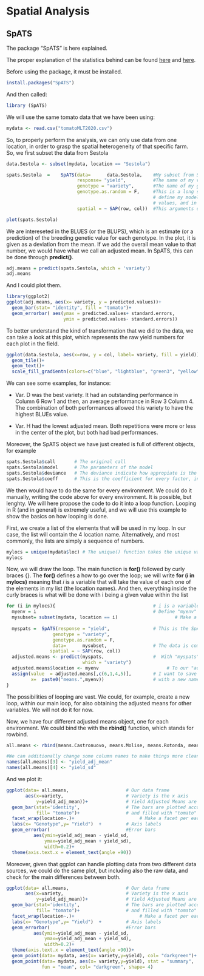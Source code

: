 # Spatial Analysis

## SpATS

The package "SpATS" is here explained.

The proper explanation of the statistics behind can be found [here](https://www.sciencedirect.com/science/article/pii/S2211675317301070?casa_token=vtmG6I6PWwsAAAAA:UXWSox0zDSMUU3wnJfCEvtBFbTrW4FK1EOdf-GT6O00G1MVMWpMRLNevjzVwRDNf71y46ml6) and [here](https://link.springer.com/article/10.1007/s00122-017-2894-4).


Before using the package, it must be installed.
```r
install.packages("SpATS")
```

And then called:
```r
library (SpATS)
```

We will use the same tomato data that we have been using:
```r
mydata <- read.csv("tomatoMLT2020.csv")
```


So, to properly perform the analysis, we can only use data from one location, in order to grasp the spatial heterogeneity of that specific farm. So, we first subset the data from Sestola


```r
data.Sestola <- subset(mydata, location == "Sestola")
```


```r
spats.Sestola  =    SpATS(data=      data.Sestola,    #My subset from Sestole   
                          response= "yield",          #The name of my variable
                          genotype = "variety",       #The name of my genotupe columns
                          genotype.as.random = F,     #This is a long story. Genotypes set as random or as fixed.
                                                      # define my model. In the first case, I will obtain BLUPs 
                                                      # values, and in the seconed, BLUEs values.
                          spatial = ~ SAP(row, col))  #This arguments designs the row-column distribution of the field

```

```r
plot(spats.Sestola)
```

We are intereseted in the BLUES (or the BLUPS), which is an estimate (or a prediction) of the breeding genetic value for each genotype. In the plot, it is given as a deviation from the mean. If we add the overall mean value to that number, we would have what we call an adjusted mean. In SpATS, this can be done through **predict()**.

```r
adj.means = predict(spats.Sestola, which = 'variety')
adj.means
```

And I could plot them.
```r
library(ggplot2)
ggplot(adj.means, aes(x= variety, y = predicted.values))+
  geom_bar(stat= "identity", fill = "tomato")+
  geom_errorbar( aes(ymax = predicted.values+ standard.errors,
                     ymin = predicted.values- standard.errors))
```


To better understand the kind of transformation that we did to the data, we can take a look at this plot, which represents the raw yield numbers for each plot in the field.

```r
ggplot(data.Sestola, aes(x=row, y = col, label= variety, fill = yield))+
  geom_tile()+
  geom_text()+
  scale_fill_gradientn(colors=c("blue", "lightblue", "green3", "yellow", "red"))
```

We can see some examples, for instance:

* Var. D was the best variety. It had an outstanding performance in Column 6 Row 1 and then, an average performance in Row 3 Column 4. The combination of both performances allowed this variety to have the highest BLUEs value.

* Var. H had the lowest adjusted mean. Both repetitions were more or less in the center of the plot, but both had bad performances.

Moreover, the SpATS object we have just created is full of different objects, for example

```r
spats.Sestola$call       # The original call
spats.Sestola$model      # The parameters of the model
spats.Sestola$deviance   # The deviance indicate how appropiate is the fitting of the model.
spats.Sestola$coeff      # This is the coefficient for every factor, including genotype and field position.
```

We then would have to do the same for every environment. We could do it manually, writing the code above for every environment. It is possible, but lenghty. We will here propose the code to do it into a loop function. Looping in R (and in general) is extremely useful, and we will use this example to show the basics on how looping is done.

First, we create a list of the elements that will be used in my loop. In our case, the list will contain the 4 location name. Alternatively, and most commonly, the lists are simply a sequence of numbers.

```r
mylocs = unique(mydata$loc) # The unique() function takes the unique values from a vector
mylocs
```

Now, we will draw the loop. The main function is **for()** followed by curly braces {}. The **for()** defines a how to go over the loop; we will write **for (i in mylocs)** meaning that *i* is a variable that will take the value of each one of the elements in my list (the location names). And then, everything inside the curly braces is what will be done with i being a given value within the list


```r
for (i in mylocs){                                    # i is a variable that will take the value of every element in mylocs
  myenv = i                                           # Define "myenv" as whatever we have in i
  mysubset= subset(mydata, location == i)                     # Make a subset with environment i
  
  myspats =  SpATS(response = "yield",                # This is the SpATS function we saw before
                 genotype = "variety", 
                 genotype.as.random = F,
                 data=      mysubset,                 # The data is coming from the specific subset done within the loop
                spatial = ~ SAP(row, col))
  adjusted.means <- predict(myspats,                  #  With "myspats", we estimate the adjusted means
                            which = "variety")   
  adjusted.means$location <- myenv                         # To our "adjusted.means" data frame, we add a column with the name of environment                        
  assign(value  = adjusted.means[,c(6,1,4,5)],        # I want to save the adjusted means object (rearrangin column order)
         x=  paste0("means.",myenv))                  # with a new name define as "means.myenv", where myenv is the actual name of the environment
}

```

The possibilities of looping are vast. We could, for example, create a new loop, within our main loop, for also obtaining the adjusted means for other variables. We will not do it for now.

Now, we have four different adjusted means object, one for each environment. We could bind the with the **rbind()** function, which stands for rowbind.

```r
all.means <- rbind(means.Castronuovo, means.Molise, means.Rotonda, means.Sestola)

#We can additionally change some column names to make things more clean
names(all.means)[3] <- "yield_adj_mean"
names(all.means)[4] <- "yield_sd"
```

And we plot it:


```r
ggplot(data= all.means,                     # Our data frame
       aes(x=variety,                       # Variety is the x axis
           y=yield_adj_mean))+              # Yield Adjusted Means are the y axis
  geom_bar(stat='identity',                 # The bars are plotted according to the identity actual values in the cells
           fill= "tomato")+                 # and filled with "tomato" color
  facet_wrap(location~.)+                        # Make a facet per each location 
  labs(x= "Genotype",y= "Yield")  +         # Axis labels
  geom_errorbar(                            #Error bars
          aes(ymin=yield_adj_mean - yield_sd, 
              ymax=yield_adj_mean + yield_sd),
              width=0.2)+
  theme(axis.text.x = element_text(angle =90))
```


Moreover, given that ggplot can handle plotting data from two different data sources, we could do the same plot, but including also the raw data, and check for the main differences between both.

```r
ggplot(data= all.means,                     # Our data frame
       aes(x=variety,                       # Variety is the x axis
           y=yield_adj_mean))+              # Yield Adjusted Means are the y axis
  geom_bar(stat='identity',                 # The bars are plotted according to the identity actual values in the cells
           fill= "tomato")+                 # and filled with "tomato" color
  facet_wrap(location~.)+                        # Make a facet per each location 
  labs(x= "Genotype",y= "Yield")  +         # Axis labels
  geom_errorbar(                            #Error bars
          aes(ymin=yield_adj_mean - yield_sd, 
              ymax=yield_adj_mean + yield_sd),
              width=0.2)+
  theme(axis.text.x = element_text(angle =90))+
  geom_point(data= mydata, aes(x= variety,y=yield), col= "darkgreen")+   # A point for every raw yield observation
  geom_point(data= mydata, aes(x= variety,y=yield), stat = "summary",    # And a cross for the mean of the rar observations.
             fun = "mean", col= "darkgreen", shape= 4)
```

